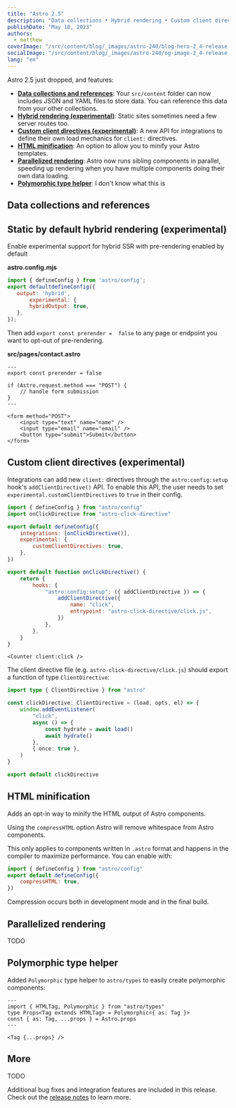 ```yaml
---
title: "Astro 2.5"
description: "Data collections • Hybrid rendering • Custom client directives • HTML minification • Parallelized rendering • Polymorphic type helper • More!"
publishDate: "May 18, 2023"
authors:
  - matthew
coverImage: "/src/content/blog/_images/astro-240/blog-hero-2_4-release.jpg"
socialImage: "/src/content/blog/_images/astro-240/og-image-2_4-release.jpg"
lang: "en"
---
```


Astro 2.5 just dropped, and features:

- **[Data collections and references](#data-collections)**: Your `src/content` folder can now includes JSON and YAML files to store data. You can reference this data from your other collections.
- **[Hybrid rendering (experimental)](#static-default)**: Static sites sometimes need a few server routes too.
- **[Custom client directives (experimental)](#cc)**: A new API for integrations to define their own load mechanics for `client:` directives.
- **[HTML minification]()**: An option to allow you to minify your Astro templates.
- **[Parallelized rendering]()**: Astro now runs sibling components in parallel, speeding up rendering when you have multiple components doing their own data loading.
- **[Polymorphic type helper]()**: I don't know what this is

## Data collections and references

## Static by default hybrid rendering (experimental)

Enable experimental support for hybrid SSR with pre-rendering enabled by default

**astro.config.mjs**

```js
import { defineConfig } from 'astro/config';
export defaultdefineConfig({
   output: 'hybrid',
       experimental: {
       hybridOutput: true,
   },
});
```

Then add `export const prerender =  false` to any page or endpoint you want to opt-out of pre-rendering.

**src/pages/contact.astro**

```astro
---
export const prerender = false

if (Astro.request.method === "POST") {
	// handle form submission
}
---

<form method="POST">
	<input type="text" name="name" />
	<input type="email" name="email" />
	<button type="submit">Submit</button>
</form>
```

## Custom client directives (experimental)

Integrations can add new `client:` directives through the `astro:config:setup` hook's `addClientDirective()` API. To enable this API, the user needs to set `experimental.customClientDirectives` to `true` in their config.

```js
import { defineConfig } from "astro/config"
import onClickDirective from "astro-click-directive"

export default defineConfig({
	integrations: [onClickDirective()],
	experimental: {
		customClientDirectives: true,
	},
})
```

```js
export default function onClickDirective() {
	return {
		hooks: {
			"astro:config:setup": ({ addClientDirective }) => {
				addClientDirective({
					name: "click",
					entrypoint: "astro-click-directive/click.js",
				})
			},
		},
	}
}
```

```astro
<Counter client:click />
```

The client directive file (e.g. `astro-click-directive/click.js`) should export a function of type `ClientDirective`:

```ts
import type { ClientDirective } from "astro"

const clickDirective: ClientDirective = (load, opts, el) => {
	window.addEventListener(
		"click",
		async () => {
			const hydrate = await load()
			await hydrate()
		},
		{ once: true },
	)
}

export default clickDirective
```

## HTML minification

Adds an opt-in way to minify the HTML output of Astro components.

Using the `compressHTML` option Astro will remove whitespace from Astro components.

This only applies to components written in `.astro` format and happens in the compiler to maximize performance. You can enable with:

```js
import { defineConfig } from "astro/config"
export default defineConfig({
	compressHTML: true,
})
```

Compression occurs both in development mode and in the final build.

## Parallelized rendering

TODO

## Polymorphic type helper

Added `Polymorphic` type helper to `astro/types` to easily create polymorphic components:

```astro
---
import { HTMLTag, Polymorphic } from "astro/types"
type Props<Tag extends HTMLTag> = Polymorphic<{ as: Tag }>
const { as: Tag, ...props } = Astro.props
---

<Tag {...props} />
```

## More

TODO

Additional bug fixes and integration features are included in this release. Check out the [release notes](https://github.com/withastro/astro/pull/7090) to learn more.
